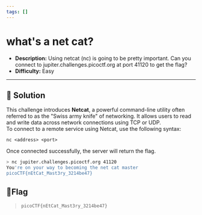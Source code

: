 ---
tags: []
---
# what's a net cat?

- **Description:** Using netcat (nc) is going to be pretty important. Can you connect to jupiter.challenges.picoctf.org at port 41120 to get the flag?
- **Difficulty:** Easy

---

## 🔎 Solution
This challenge introduces **Netcat**, a powerful command-line utility often referred to as the "Swiss army knife" of networking. 
It allows users to read and write data across network connections using TCP or UDP.  
To connect to a remote service using Netcat, use the following syntax:
```
nc <address> <port>
```

Once connected successfully, the server will return the flag.
```bash
> nc jupiter.challenges.picoctf.org 41120
You're on your way to becoming the net cat master
picoCTF{nEtCat_Mast3ry_3214be47}
```

## 🚩Flag
> `picoCTF{nEtCat_Mast3ry_3214be47}`
